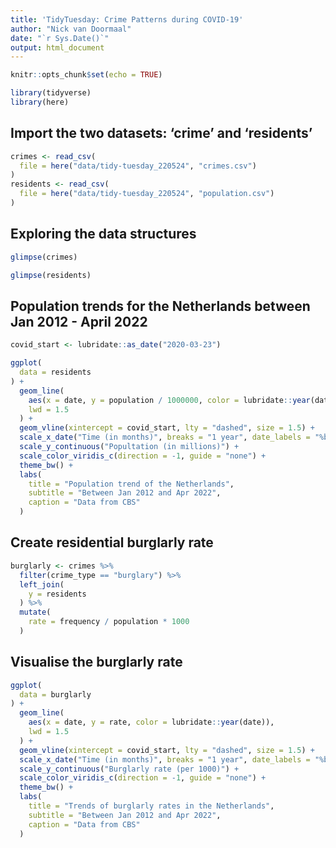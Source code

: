 ```yaml
---
title: 'TidyTuesday: Crime Patterns during COVID-19'
author: "Nick van Doormaal"
date: "`r Sys.Date()`"
output: html_document
---
```


```r
knitr::opts_chunk$set(echo = TRUE)

library(tidyverse)
library(here)
```

## Import the two datasets: 'crime' and 'residents'
```r
crimes <- read_csv(
  file = here("data/tidy-tuesday_220524", "crimes.csv")
)
residents <- read_csv(
  file = here("data/tidy-tuesday_220524", "population.csv")
)
```

## Exploring the data structures
```r
glimpse(crimes)

glimpse(residents)
```

## Population trends for the Netherlands between Jan 2012 - April 2022
```r
covid_start <- lubridate::as_date("2020-03-23")

ggplot(
  data = residents
) +
  geom_line(
    aes(x = date, y = population / 1000000, color = lubridate::year(date)),
    lwd = 1.5
  ) +
  geom_vline(xintercept = covid_start, lty = "dashed", size = 1.5) +
  scale_x_date("Time (in months)", breaks = "1 year", date_labels = "%b\n%Y") + 
  scale_y_continuous("Popultation (in millions)") +
  scale_color_viridis_c(direction = -1, guide = "none") +
  theme_bw() +
  labs(
    title = "Population trend of the Netherlands",
    subtitle = "Between Jan 2012 and Apr 2022",
    caption = "Data from CBS"
  )
```

## Create residential burglarly rate
```r
burglarly <- crimes %>% 
  filter(crime_type == "burglary") %>% 
  left_join(
    y = residents
  ) %>% 
  mutate(
    rate = frequency / population * 1000
  )
```

## Visualise the burglarly rate
```r
ggplot(
  data = burglarly
) +
  geom_line(
    aes(x = date, y = rate, color = lubridate::year(date)),
    lwd = 1.5
  ) +
  geom_vline(xintercept = covid_start, lty = "dashed", size = 1.5) +
  scale_x_date("Time (in months)", breaks = "1 year", date_labels = "%b\n%Y") + 
  scale_y_continuous("Burglarly rate (per 1000)") +
  scale_color_viridis_c(direction = -1, guide = "none") +
  theme_bw() +
  labs(
    title = "Trends of burglarly rates in the Netherlands",
    subtitle = "Between Jan 2012 and Apr 2022",
    caption = "Data from CBS"
  )
```

